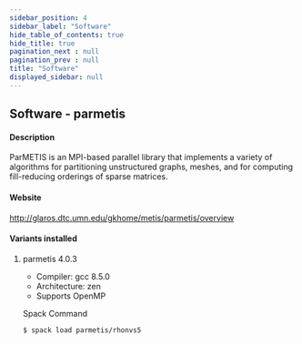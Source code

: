 ```yaml
---
sidebar_position: 4
sidebar_label: "Software"
hide_table_of_contents: true
hide_title: true
pagination_next : null
pagination_prev : null
title: "Software"
displayed_sidebar: null
---
```


## Software - parmetis


#### Description
ParMETIS is an MPI-based parallel library that implements a variety of algorithms for partitioning unstructured graphs, meshes, and for computing fill-reducing orderings of sparse matrices.

#### Website
http://glaros.dtc.umn.edu/gkhome/metis/parmetis/overview

#### Variants installed

1. parmetis 4.0.3

    - Compiler: gcc 8.5.0
    - Architecture: zen
    - Supports OpenMP

    Spack Command
    ```bash
    $ spack load parmetis/rhonvs5
    ```
